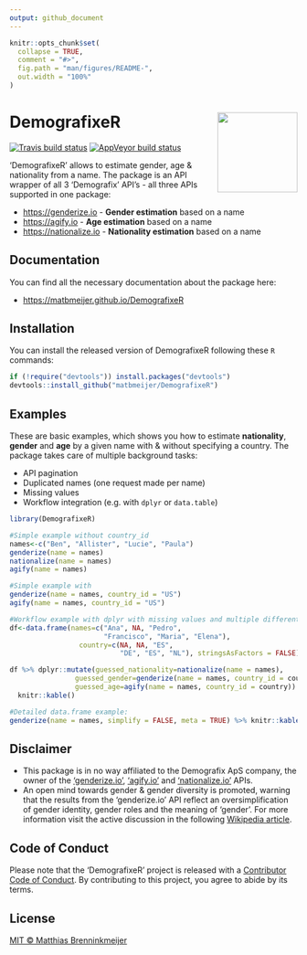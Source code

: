 ```yaml
---
output: github_document
---
```


<!-- README.md is generated from README.Rmd. Please edit that file -->

```r
knitr::opts_chunk$set(
  collapse = TRUE,
  comment = "#>",
  fig.path = "man/figures/README-",
  out.width = "100%"
)
```

# DemografixeR<img src="man/figures/logo.png" align="right" height=140/>


<!-- badges: start -->
[![Travis build status](https://travis-ci.org/matbmeijer/DemografixeR.svg?branch=master)](https://travis-ci.org/matbmeijer/DemografixeR)
[![AppVeyor build status](https://ci.appveyor.com/api/projects/status/github/matbmeijer/DemografixeR?branch=master&svg=true)](https://ci.appveyor.com/project/matbmeijer/DemografixeR)
<!-- badges: end -->

'DemografixeR' allows to estimate gender, age & nationality from a name.
The package is an API wrapper of all 3 'Demografix' API's - all three APIs supported in one package:

* [https://genderize.io](https://genderize.io/) - **Gender estimation** based on a name
* [https://agify.io](https://agify.io/) - **Age estimation** based on a name
* [https://nationalize.io](https://nationalize.io/) - **Nationality estimation** based on a name

## Documentation

You can find all the necessary documentation about the package here:

* [https://matbmeijer.github.io/DemografixeR](https://matbmeijer.github.io/DemografixeR/)

## Installation

You can install the released version of DemografixeR following these `R` commands:

``` r
if (!require("devtools")) install.packages("devtools")
devtools::install_github("matbmeijer/DemografixeR")
```

## Examples

These are basic examples, which shows you how to estimate **nationality**, **gender** and **age** by a given name with & without specifying a country. The package takes care of multiple background tasks:

* API pagination
* Duplicated names (one request made per name)
* Missing values
* Workflow integration (e.g. with `dplyr` or `data.table`)

```r
library(DemografixeR)

#Simple example without country_id
names<-c("Ben", "Allister", "Lucie", "Paula")
genderize(name = names)
nationalize(name = names)
agify(name = names)

#Simple example with
genderize(name = names, country_id = "US")
agify(name = names, country_id = "US")

#Workflow example with dplyr with missing values and multiple different countries
df<-data.frame(names=c("Ana", NA, "Pedro",
                       "Francisco", "Maria", "Elena"),
                 country=c(NA, NA, "ES",
                           "DE", "ES", "NL"), stringsAsFactors = FALSE)

df %>% dplyr::mutate(guessed_nationality=nationalize(name = names),
                guessed_gender=genderize(name = names, country_id = country),
                guessed_age=agify(name = names, country_id = country)) %>% 
  knitr::kable()

#Detailed data.frame example:
genderize(name = names, simplify = FALSE, meta = TRUE) %>% knitr::kable()

```

## Disclaimer

* This package is in no way affiliated to the Demografix ApS company, the owner of the ['genderize.io'](https://genderize.io/), ['agify.io'](https://agify.io/) and ['nationalize.io'](https://nationalize.io/) APIs.
* An open mind towards gender & gender diversity is promoted, warning that the results from the 'genderize.io' API reflect an oversimplification of gender identity, gender roles and the meaning of 'gender'. For more information visit the active discussion in the following [Wikipedia article](https://en.wikipedia.org/wiki/Gender).


## Code of Conduct

Please note that the 'DemografixeR' project is released with a
  [Contributor Code of Conduct](CODE_OF_CONDUCT.md).
  By contributing to this project, you agree to abide by its terms.

## License

[MIT © Matthias Brenninkmeijer](LICENSE.md)

